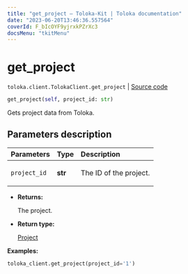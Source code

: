```yaml
---
title: "get_project — Toloka-Kit | Toloka documentation"
date: "2023-06-20T13:46:36.557564"
coverId: F_bIcOYF9yjrxkPZrXc3
docsMenu: "tkitMenu"
---
```


# get_project

`toloka.client.TolokaClient.get_project` | [Source code](https://github.com/Toloka/toloka-kit/blob/v1.2.0/src/client/__init__.py#L1230)

```python
get_project(self, project_id: str)
```

Gets project data from Toloka.

## Parameters description

| Parameters | Type | Description |
| :----------| :----| :-----------|
`project_id`|**str**|<p>The ID of the project.</p>

* **Returns:**

  The project.

* **Return type:**

  [Project](/docs/toloka-kit/reference/toloka.client.project.Project)

**Examples:**

```python
toloka_client.get_project(project_id='1')
```